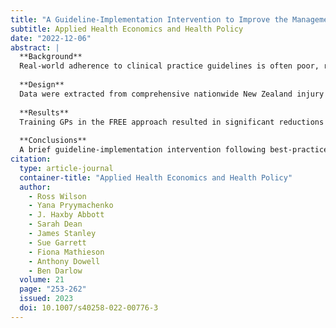 ```yaml
---
title: "A Guideline-Implementation Intervention to Improve the Management of Low Back Pain in Primary Care: A Difference-in-Difference-in-Differences Analysis"
subtitle: Applied Health Economics and Health Policy
date: "2022-12-06"
abstract: |
  **Background**
  Real-world adherence to clinical practice guidelines is often poor, resulting in sub-standard patient care and unnecessary healthcare costs. This study evaluates the effect of a guideline-implementation intervention for the management of low back pain (LBP) in general practice–the Fear Reduction Exercised Early (FREE) approach—on LBP-related injury insurance claims, healthcare utilisation, and costs of treatment.
  
  **Design**
  Data were extracted from comprehensive nationwide New Zealand injury insurance claims records. Data were analysed using a ‘triple-difference’ (difference-in-difference-in-differences) method to isolate the causal effect of FREE training on LBP claims activity, comparing the difference in general practitioner (GP) LBP claims and associated activity before and after training with their non-musculoskeletal injury claims for the same periods (assumed to be unaffected by training), relative to the same comparisons for GPs not trained in the FREE approach.
  
  **Results**
  Training GPs in the FREE approach resulted in significant reductions in the number of LBP injury claims lodged (− 19%, 95% CI −34 to −5), the use of physiotherapy (−30%, 95% CI − 42 to − 18) and imaging (− 27%, 95% CI − 46 to − 8%), and the healthcare costs (− 21%, 95% CI − 41 to − 1) of LBP injury. Changes in claims for earnings’ compensation (− 10%, 95% CI − 34 to 13) were not significant.
  
  **Conclusions**
  A brief guideline-implementation intervention following best-practice LBP management and guideline-implementation strategies achieved significant reductions, persisting over at least 6 to18 months, in healthcare utilisation consistent with improved delivery of guideline-concordant care.
citation: 
  type: article-journal
  container-title: "Applied Health Economics and Health Policy"
  author:
    - Ross Wilson
    - Yana Pryymachenko
    - J. Haxby Abbott
    - Sarah Dean
    - James Stanley
    - Sue Garrett
    - Fiona Mathieson
    - Anthony Dowell
    - Ben Darlow
  volume: 21
  page: "253-262"
  issued: 2023
  doi: 10.1007/s40258-022-00776-3
---
```


